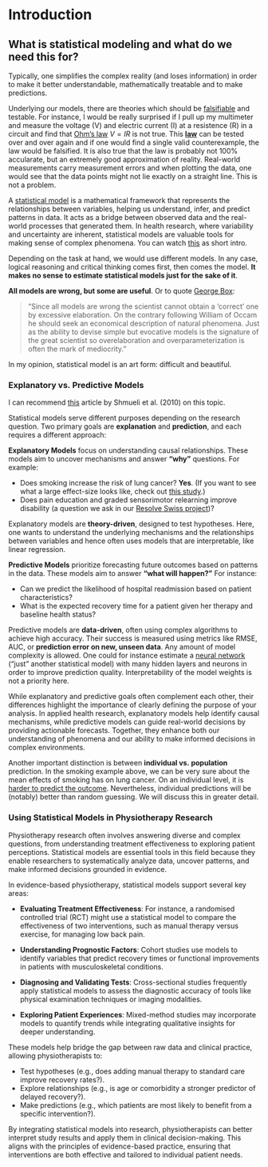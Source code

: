 # Introduction {#intro}

## What is statistical modeling and what do we need this for?

Typically, one simplifies the complex reality (and loses information) in order to make it better
understandable, mathematically treatable and to make predictions. 

Underlying our models, there are theories which should be [falsifiable](https://en.wikipedia.org/wiki/Falsifiability)
and testable.
For instance, I would be really surprised if I pull up my multimeter and measure the voltage (V) and
electric current (I) at a resistence (R) in a circuit and find that [Ohm's law](https://en.wikipedia.org/wiki/Ohm%27s_law) $V = IR$ is not true. 
This [**law**](https://en.wikipedia.org/wiki/Scientific_law)
can be tested over and over again and if one would find a single valid counterexample, 
the law would be falsified. It is also true that the law is probably not 100% accularate,
but an extremely good approximation of reality. Real-world measurements carry 
measurement errors and when plotting the data, one would see that the data points
might not lie exactly on a straight line. This is not a problem.

A [statistical model](https://en.wikipedia.org/wiki/Statistical_model) 
is a mathematical framework that represents the 
relationships between variables, helping us understand, infer, and
predict patterns in data. It acts as a bridge between observed data 
and the real-world processes that generated them. In health research, 
where variability and uncertainty are inherent, statistical models are 
valuable tools for making sense of complex phenomena. 
You can watch [this](https://www.youtube.com/watch?v=3d5ivs_8amQ&ab_channel=VeryNormal) as short intro.

Depending on the task at hand, we would use different models.
In any case, logical reasoning and critical thinking comes first, 
then comes the model. **It makes no sense to estimate statistical models just for the sake of it**.

**All models are wrong, but some are useful**. 
Or to quote [George Box](https://www.tandfonline.com/doi/abs/10.1080/01621459.1976.10480949):

> "Since all models are wrong the scientist cannot obtain
> a 'correct' one by excessive elaboration. On the contrary
> following William of Occam he should seek an economical
> description of natural phenomena. Just as the ability to
> devise simple but evocative models is the signature of the
> great scientist so overelaboration and overparameterization is often the mark of mediocrity."

In my opinion, statistical model is an art form: difficult and beautiful.

### Explanatory vs. Predictive Models

I can recommend [this](https://projecteuclid.org/journals/statistical-science/volume-25/issue-3/To-Explain-or-to-Predict/10.1214/10-STS330.full) 
article by Shmueli et al. (2010) on this topic.

Statistical models serve different purposes depending on the research question. Two primary goals are **explanation** 
and **prediction**, and each requires a different approach:

**Explanatory Models** focus on understanding causal relationships. 
These models aim to uncover mechanisms and answer **"why"** 
questions. For example:
   
   - Does smoking increase the risk of lung cancer? **Yes**. (If you want to see what a large effect-size looks like, check out [this study](https://bmjopen.bmj.com/content/bmjopen/8/10/e021611.full.pdf).)
   - Does pain education and graded sensorimotor relearning improve disability (a question we ask in 
   our [Resolve Swiss project](https://data.snf.ch/grants/grant/220585))?

Explanatory models are **theory-driven**, designed to test hypotheses. Here, one wants to understand the underlying
mechanisms and the relationships between variables and hence often uses models that are interpretable, like linear regression.

**Predictive Models** prioritize forecasting future outcomes based on patterns in the data. 
These models aim to answer **"what will happen?"** For instance:
   
   - Can we predict the likelihood of hospital readmission based on patient characteristics?
   - What is the expected recovery time for a patient given her therapy and baseline health status?

Predictive models are **data-driven**, often using complex algorithms to achieve high accuracy. 
Their success is measured using metrics like RMSE, AUC, or **prediction error on new, unseen data**.
Any amount of model complexity is allowed. One could for instance estimate a 
[neural network](https://en.wikipedia.org/wiki/Neural_network_(machine_learning)) ("just" another statistical model) 
with many hidden layers and neurons in order to improve prediction quality. Interpretability of the model weights is not a priority here.

While explanatory and predictive goals often complement each other, 
their differences highlight the importance of clearly defining the purpose 
of your analysis. In applied health research, explanatory models help identify 
causal mechanisms, while predictive models can guide real-world decisions by 
providing actionable forecasts. Together, they enhance both our understanding 
of phenomena and our ability to make informed decisions in complex environments.

Another important distinction is between **individual vs. population** prediction.
In the smoking example above, we can be very sure about the mean effects of smoking has on lung cancer.
On an individual level, it is [harder to predict the outcome](https://www.liebertpub.com/doi/10.1089/rej.2019.2298). 
Nevertheless, individual predictions will be (notably) better than random guessing. We will discuss this in greater detail.

### Using Statistical Models in Physiotherapy Research

Physiotherapy research often involves answering diverse and complex questions, from understanding treatment 
effectiveness to exploring patient perceptions. Statistical models are essential tools in this field because they enable researchers to systematically analyze data, uncover patterns, and make informed decisions grounded in evidence. 

In evidence-based physiotherapy, statistical models support several key areas:

- **Evaluating Treatment Effectiveness**: For instance, a randomised controlled trial (RCT) might use a statistical
 model to compare the effectiveness of two interventions, such as manual therapy versus exercise, for managing low back pain.

- **Understanding Prognostic Factors**: Cohort studies use models to identify variables that predict recovery times or functional 
improvements in patients with musculoskeletal conditions.

- **Diagnosing and Validating Tests**: Cross-sectional studies frequently apply statistical models to assess the diagnostic 
accuracy of tools like physical examination techniques or imaging modalities.

- **Exploring Patient Experiences**: Mixed-method studies may incorporate models to quantify trends while integrating 
qualitative insights for deeper understanding.

These models help bridge the gap between raw data and clinical practice, allowing physiotherapists to:

- Test hypotheses (e.g., does adding manual therapy to standard care improve recovery rates?).
- Explore relationships (e.g., is age or comorbidity a stronger predictor of delayed recovery?).
- Make predictions (e.g., which patients are most likely to benefit from a specific intervention?).

By integrating statistical models into research, physiotherapists can better interpret study results and apply 
them in clinical decision-making. This aligns with the principles of evidence-based practice, ensuring that 
interventions are both effective and tailored to individual patient needs.